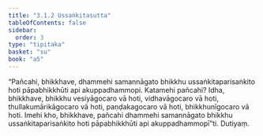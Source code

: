 ```yaml
---
title: "3.1.2 Ussaṅkitasutta"
tableOfContents: false
sidebar:
  order: 3
type: "tipitaka"
basket: "su"
book: "a5"
---
```



<DynamicBreadcrumb />

<Division number="102" book="a5">

<Paragraph number="615" book="a5">
“Pañcahi, bhikkhave, dhammehi samannāgato bhikkhu ussaṅkitaparisaṅkito hoti pāpabhikkhūti api akuppadhammopi.
</Paragraph>

<Paragraph number="616" book="a5">
Katamehi pañcahi? Idha, bhikkhave, bhikkhu vesiyāgocaro vā hoti, vidhavāgocaro vā hoti, thullakumārikāgocaro vā hoti, paṇḍakagocaro vā hoti, bhikkhunīgocaro vā hoti.
</Paragraph>

<Paragraph number="617" book="a5">
Imehi kho, bhikkhave, pañcahi dhammehi samannāgato bhikkhu ussaṅkitaparisaṅkito hoti pāpabhikkhūti api akuppadhammopī”ti.

</Paragraph>
</Division>

<Paragraph number="618" type="center" book="a5">
Dutiyaṃ.
</Paragraph>